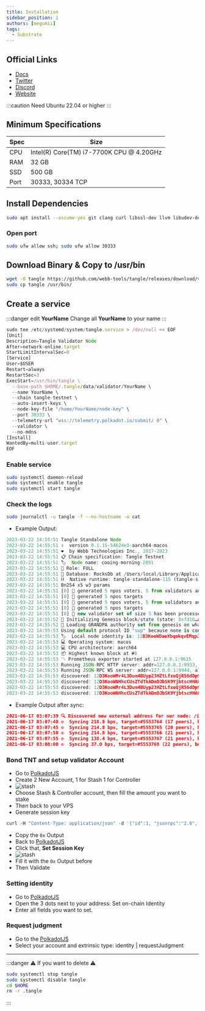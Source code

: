 ```yaml
---
title: Installation
sidebar_position: 1
authors: [megumii]
tags:
  - Substrate
---
```


## Official Links

- [Docs](https://docs.webb.tools/docs/ecosystem-roles/validator/quickstart/)
- [Twitter](https://x.com/webbprotocol)
- [Discord](https://discord.gg/T7VxhKuhWq)
- [Website](https://www.webb.tools/)

:::caution
Need Ubuntu 22.04 or higher
:::

## Minimum Specifications

| Spec | Size |
|----------|----------|
| CPU | Intel(R) Core(TM) i7-7700K CPU @ 4.20GHz |
| RAM | 32 GB |
| SSD | 500 GB |
| Port | 30333, 30334 TCP |

## Install Dependencies

```bash
sudo apt install --assume-yes git clang curl libssl-dev llvm libudev-dev make protobuf-compiler
```

### Open port

```bash
sudo ufw allow ssh; sudo ufw allow 30333
```

## Download Binary & Copy to /usr/bin

```bash
wget -O tangle https://github.com/webb-tools/tangle/releases/download/v0.5.0/tangle-standalone-linux-amd64 && chmod +x tangle
sudo cp tangle /usr/bin/
```

## Create a service

:::danger edit **YourName**
Change all **YourName** to your name
:::

```ts title="tangle.service"
sudo tee /etc/systemd/system/tangle.service > /dev/null << EOF
[Unit]
Description=Tangle Validator Node
After=network-online.target
StartLimitIntervalSec=0
[Service]
User=$USER
Restart=always
RestartSec=3
ExecStart=/usr/bin/tangle \
  --base-path $HOME/.tangle/data/validator/YourName \
  --name YourName \
  --chain tangle-testnet \
  --auto-insert-keys \
  --node-key-file "/home/YourName/node-key" \
  --port 30333 \
  --telemetry-url "wss://telemetry.polkadot.io/submit/ 0" \
  --validator \
  --no-mdns
[Install]
WantedBy=multi-user.target
EOF
```

### Enable service

```bash
sudo systemctl daemon-reload
sudo systemctl enable tangle
sudo systemctl start tangle
```

### Check the logs

```bash
sudo journalctl -u tangle -f --no-hostname -o cat
```

- Example Output:

```ts title="Output"
2023-03-22 14:55:51 Tangle Standalone Node
2023-03-22 14:55:51 ✌️  version 0.1.15-54624e3-aarch64-macos
2023-03-22 14:55:51 ❤️  by Webb Technologies Inc., 2017-2023
2023-03-22 14:55:51 📋 Chain specification: Tangle Testnet
2023-03-22 14:55:51 🏷  Node name: cooing-morning-2891
2023-03-22 14:55:51 👤 Role: FULL
2023-03-22 14:55:51 💾 Database: RocksDb at /Users/local/Library/Application Support/tangle-standalone/chains/local_testnet/db/full
2023-03-22 14:55:51 ⛓  Native runtime: tangle-standalone-115 (tangle-standalone-1.tx1.au1)
2023-03-22 14:55:51 Bn254 x5 w3 params
2023-03-22 14:55:51 [0] 💸 generated 5 npos voters, 5 from validators and 0 nominators
2023-03-22 14:55:51 [0] 💸 generated 5 npos targets
2023-03-22 14:55:51 [0] 💸 generated 5 npos voters, 5 from validators and 0 nominators
2023-03-22 14:55:51 [0] 💸 generated 5 npos targets
2023-03-22 14:55:51 [0] 💸 new validator set of size 5 has been processed for era 1
2023-03-22 14:55:52 🔨 Initializing Genesis block/state (state: 0xfd16…aefd, header-hash: 0x7c05…a27d)
2023-03-22 14:55:52 👴 Loading GRANDPA authority set from genesis on what appears to be first startup.
2023-03-22 14:55:53 Using default protocol ID "sup" because none is configured in the chain specs
2023-03-22 14:55:53 🏷  Local node identity is: 12D3KooWDaeXbqokqvEMqpJsKBvjt9BUz41uP9tzRkYuky1Wat7Z
2023-03-22 14:55:53 💻 Operating system: macos
2023-03-22 14:55:53 💻 CPU architecture: aarch64
2023-03-22 14:55:53 📦 Highest known block at #0
2023-03-22 14:55:53 〽️ Prometheus exporter started at 127.0.0.1:9615
2023-03-22 14:55:53 Running JSON-RPC HTTP server: addr=127.0.0.1:9933, allowed origins=["http://localhost:*", "http://127.0.0.1:*", "https://localhost:*", "https://127.0.0.1:*", "https://polkadot.js.org"]
2023-03-22 14:55:53 Running JSON-RPC WS server: addr=127.0.0.1:9944, allowed origins=["http://localhost:*", "http://127.0.0.1:*", "https://localhost:*", "https://127.0.0.1:*", "https://polkadot.js.org"]
2023-03-22 14:55:53 discovered: 12D3KooWMr4L3Dun4BUyp23HZtLfxoQjR56dDp9eH42Va5X6Hfgi /ip4/192.168.0.125/tcp/30304
2023-03-22 14:55:53 discovered: 12D3KooWNHhcCUsZTdTkADmDJbSK9YjbtscHHA8R4jvrbGwjPVez /ip4/192.168.0.125/tcp/30305
2023-03-22 14:55:53 discovered: 12D3KooWMr4L3Dun4BUyp23HZtLfxoQjR56dDp9eH42Va5X6Hfgi /ip4/192.168.88.12/tcp/30304
2023-03-22 14:55:53 discovered: 12D3KooWNHhcCUsZTdTkADmDJbSK9YjbtscHHA8R4jvrbGwjPVez /ip4/192.168.88.12/tcp/30305
```


- Example Output after sync:

```json title="Output"
2021-06-17 03:07:39 🔍 Discovered new external address for our node: /ip4/10.26.16.1/tcp/30333/ws/p2p/12D3KooWLtXFWf1oGrnxMGmPKPW54xWCHAXHbFh4Eap6KXmxoi9u
2021-06-17 03:07:40 ⚙️  Syncing 218.8 bps, target=#5553764 (17 peers), best: #24034 (0x08af…dcf5), finalized #23552 (0xd4f0…2642), ⬇ 173.5kiB/s ⬆ 12.7kiB/s
2021-06-17 03:07:45 ⚙️  Syncing 214.8 bps, target=#5553765 (20 peers), best: #25108 (0xb272…e800), finalized #25088 (0x94e6…8a9f), ⬇ 134.3kiB/s ⬆ 7.4kiB/s
2021-06-17 03:07:50 ⚙️  Syncing 214.8 bps, target=#5553766 (21 peers), best: #26182 (0xe7a5…01a2), finalized #26112 (0xcc29…b1a9), ⬇ 5.0kiB/s ⬆ 1.1kiB/s
2021-06-17 03:07:55 ⚙️  Syncing 138.4 bps, target=#5553767 (21 peers), best: #26874 (0xcf4b…6553), finalized #26624 (0x9dd9…27f8), ⬇ 18.9kiB/s ⬆ 2.0kiB/s
2021-06-17 03:08:00 ⚙️  Syncing 37.0 bps, target=#5553768 (22 peers), best: #27059 (0x5b73…6fc9), finalized #26624 (0x9dd9…27f8), ⬇ 14.3kiB/s ⬆ 4.4kiB/s
```

### Bond TNT and setup validator Account

- Go to [PolkadotJS](https://polkadot.js.org/apps/?rpc=wss%3A%2F%2Frpc-archive.tangle.tools#/accounts)
- Create 2 New Account, 1 for Stash 1 for Controller
- ![stash](/img/tan.png)
- Choose Stash & Controller account, then fill the amount you want to stake
- Then back to your VPS
- Generate session key
```py  title="Session Keys"
curl -H "Content-Type: application/json" -d '{"id":1, "jsonrpc":"2.0", "method": "author_rotateKeys", "params":[]}' http://localhost:9944
```
- Copy the `0x` Output
- Back to [PolkadotJS](https://polkadot.js.org/apps/?rpc=wss%3A%2F%2Frpc-archive.tangle.tools#/staking/actions)
- Click that, **Set Session Key**
- ![stash](/img/sessi.png)
- Fill it with the `0x` Output before
- Then Validate

### Setting identity


- Go to [PolkadotJS](https://polkadot.js.org/apps/?rpc=wss%3A%2F%2Frpc-archive.tangle.tools#/accounts)
- Open the 3 dots next to your address: Set on-chain Identity
- Enter all fields you want to set.

### Request judgment

- Go to the [PolkadotJS](https://polkadot.js.org/apps/?rpc=wss%3A%2F%2Frpc-archive.tangle.tools#/extrinsics)
- Select your account and extrinsic type: identity | requestJudgment

---

:::danger
⚠️ If you want to delete ⚠️

```bash
sudo systemctl stop tangle
sudo systemctl disable tangle
cd $HOME
rm -r .tangle
```
:::